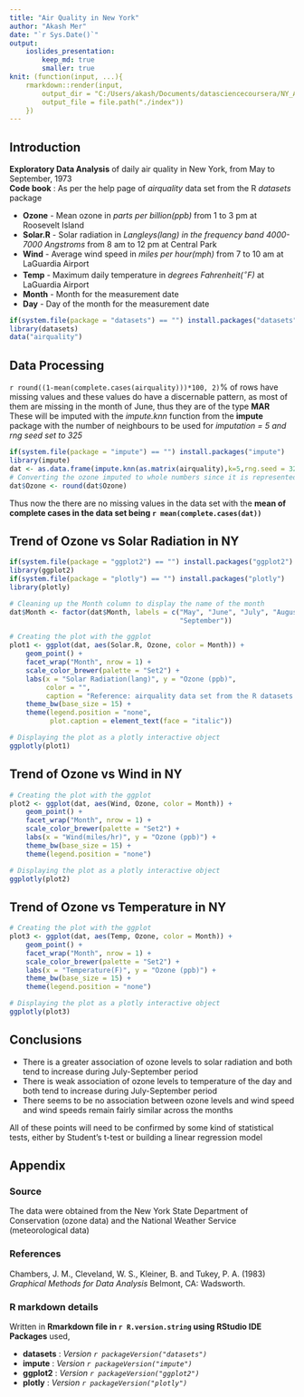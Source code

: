 ```yaml
---
title: "Air Quality in New York"
author: "Akash Mer"
date: "`r Sys.Date()`"
output:
    ioslides_presentation:
        keep_md: true
        smaller: true
knit: (function(input, ...){
    rmarkdown::render(input,
        output_dir = "C:/Users/akash/Documents/datasciencecoursera/NY_Air_Quality/docs",
        output_file = file.path("./index"))
    })
---
```


## **Introduction**

**Exploratory Data Analysis** of daily air quality in New York, from May to September, 1973  
**Code book** : As per the help page of *airquality* data set from the R *datasets* package
  
- **Ozone** - Mean ozone in *parts per billion(ppb)* from 1 to 3 pm at Roosevelt Island
- **Solar.R** - Solar radiation in *Langleys(lang) in the frequency band 4000-7000 Angstroms* from 8 am to 12 pm at Central Park
- **Wind** - Average wind speed in *miles per hour(mph)* from 7 to 10 am at LaGuardia Airport
- **Temp** - Maximum daily temperature in *degrees Fahrenheit($^\circ$F)* at LaGuardia Airport
- **Month** - Month for the measurement date
- **Day** - Day of the month for the measurement date
  
```r
if(system.file(package = "datasets") == "") install.packages("datasets")
library(datasets)
data("airquality")
```

## **Data Processing**
  
`r round((1-mean(complete.cases(airquality)))*100, 2)`% of rows have missing values and these values do have a discernable pattern, as most of them are missing in the month of June, thus they are of the type **MAR**  
These will be imputed with the *impute.knn* function from the **impute** package with the number of neighbours to be used for *imputation = 5 and rng seed set to 325*

```r
if(system.file(package = "impute") == "") install.packages("impute")
library(impute)
dat <- as.data.frame(impute.knn(as.matrix(airquality),k=5,rng.seed = 325)$data)
# Converting the ozone imputed to whole numbers since it is represented in ppm
dat$Ozone <- round(dat$Ozone)
```
  
Thus now the there are no missing values in the data set with the **mean of complete cases in the data set being `r mean(complete.cases(dat))`**

## **Trend of Ozone vs Solar Radiation in NY**

```r
if(system.file(package = "ggplot2") == "") install.packages("ggplot2")
library(ggplot2)
if(system.file(package = "plotly") == "") install.packages("plotly")
library(plotly)

# Cleaning up the Month column to display the name of the month
dat$Month <- factor(dat$Month, labels = c("May", "June", "July", "August",
                                          "September"))

# Creating the plot with the ggplot
plot1 <- ggplot(dat, aes(Solar.R, Ozone, color = Month)) +
    geom_point() +
    facet_wrap("Month", nrow = 1) +
    scale_color_brewer(palette = "Set2") +
    labs(x = "Solar Radiation(lang)", y = "Ozone (ppb)",
         color = "",
         caption = "Reference: airquality data set from the R datasets package") +
    theme_bw(base_size = 15) +
    theme(legend.position = "none",
          plot.caption = element_text(face = "italic"))

# Displaying the plot as a plotly interactive object
ggplotly(plot1)
```

## **Trend of Ozone vs Wind in NY**

```r
# Creating the plot with the ggplot
plot2 <- ggplot(dat, aes(Wind, Ozone, color = Month)) +
    geom_point() +
    facet_wrap("Month", nrow = 1) +
    scale_color_brewer(palette = "Set2") +
    labs(x = "Wind(miles/hr)", y = "Ozone (ppb)") +
    theme_bw(base_size = 15) +
    theme(legend.position = "none")

# Displaying the plot as a plotly interactive object
ggplotly(plot2)
```

## **Trend of Ozone vs Temperature in NY**

```r
# Creating the plot with the ggplot
plot3 <- ggplot(dat, aes(Temp, Ozone, color = Month)) +
    geom_point() +
    facet_wrap("Month", nrow = 1) +
    scale_color_brewer(palette = "Set2") +
    labs(x = "Temperature(F)", y = "Ozone (ppb)") +
    theme_bw(base_size = 15) +
    theme(legend.position = "none")

# Displaying the plot as a plotly interactive object
ggplotly(plot3)
```

## **Conclusions**

- There is a greater association of ozone levels to solar radiation and both tend to increase during July-September period
- There is weak association of ozone levels to temperature of the day and both tend to increase during July-September period
- There seems to be no association between ozone levels and wind speed and wind speeds remain fairly similar across the months
  
All of these points will need to be confirmed by some kind of statistical tests, either by Student's t-test or building a linear regression model
  
## **Appendix**

### **Source**
The data were obtained from the New York State Department of Conservation (ozone data) and the National Weather Service (meteorological data)

### **References**
Chambers, J. M., Cleveland, W. S., Kleiner, B. and Tukey, P. A. (1983) *Graphical Methods for Data Analysis* Belmont, CA: Wadsworth.

### **R markdown details**
  
Written in **Rmarkdown file in `r R.version.string` using RStudio IDE**  
**Packages** used,  
  
- **datasets** : *Version `r packageVersion("datasets")`*
- **impute** : *Version `r packageVersion("impute")`*
- **ggplot2** : *Version `r packageVersion("ggplot2")`*
- **plotly** : *Version `r packageVersion("plotly")`*
  
